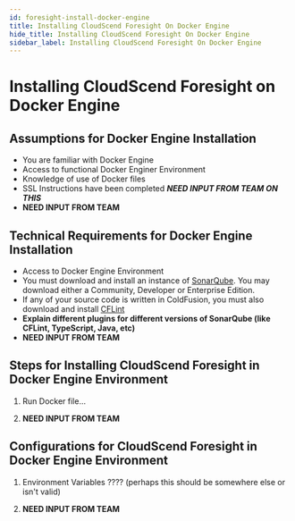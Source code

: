 ```yaml
---
id: foresight-install-docker-engine
title: Installing CloudScend Foresight On Docker Engine
hide_title: Installing CloudScend Foresight On Docker Engine
sidebar_label: Installing CloudScend Foresight On Docker Engine
---
```


# Installing CloudScend Foresight on Docker Engine

## Assumptions for Docker Engine Installation

- You are familiar with Docker Engine
- Access to functional Docker Enginer Environment
- Knowledge of use of Docker files
- SSL Instructions have been completed **_NEED INPUT FROM TEAM ON THIS_**
- **NEED INPUT FROM TEAM**

## Technical Requirements for Docker Engine Installation

- Access to Docker Engine Environment
- You must download and install an instance of [SonarQube](https://www.sonarqube.org/downloads/). You may download either a Community, Developer or Enterprise Edition.
- If any of your source code is written in ColdFusion, you must also download and install [CFLint](https://github.com/stepstone-tech/sonar-coldfusion/releases/tag/2.0.0)
- **Explain different plugins for different versions of SonarQube (like CFLint, TypeScript, Java, etc)**
- **NEED INPUT FROM TEAM**

## Steps for Installing CloudScend Foresight in Docker Engine Environment

1. Run Docker file...

2. **NEED INPUT FROM TEAM**

## Configurations for CloudScend Foresight in Docker Engine Environment

1. Environment Variables ???? (perhaps this should be somewhere else or isn't valid)

2. **NEED INPUT FROM TEAM**

